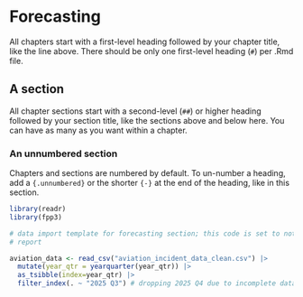 # Forecasting

All chapters start with a first-level heading followed by your chapter title, like the line above. There should be only one first-level heading (`#`) per .Rmd file.

## A section

All chapter sections start with a second-level (`##`) or higher heading followed by your section title, like the sections above and below here. You can have as many as you want within a chapter.

### An unnumbered section {-}

Chapters and sections are numbered by default. To un-number a heading, add a `{.unnumbered}` or the shorter `{-}` at the end of the heading, like in this section.

```r
library(readr)
library(fpp3)

# data import template for forecasting section; this code is set to not show in 
# report

aviation_data <- read_csv("aviation_incident_data_clean.csv") |>
  mutate(year_qtr = yearquarter(year_qtr)) |>
  as_tsibble(index=year_qtr) |>
  filter_index(. ~ "2025 Q3") # dropping 2025 Q4 due to incomplete data

```


